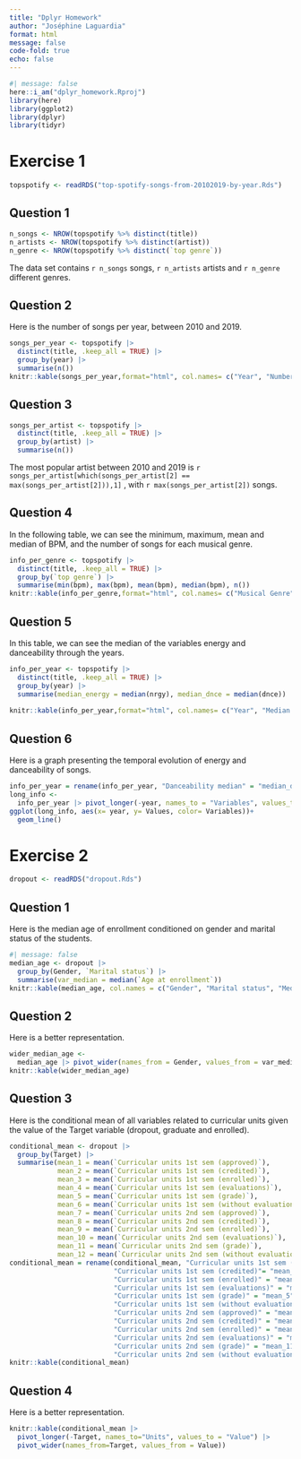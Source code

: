 ```yaml
---
title: "Dplyr Homework"
author: "Joséphine Laguardia"
format: html
message: false
code-fold: true
echo: false
---
```


```r
#| message: false
here::i_am("dplyr_homework.Rproj")
library(here)
library(ggplot2)
library(dplyr)
library(tidyr)
```

# Exercise 1

```r
topspotify <- readRDS("top-spotify-songs-from-20102019-by-year.Rds")
```

## Question 1

```r
n_songs <- NROW(topspotify %>% distinct(title))
n_artists <- NROW(topspotify %>% distinct(artist))
n_genre <- NROW(topspotify %>% distinct(`top genre`))
```

The data set contains `r n_songs` songs, `r n_artists` artists and `r n_genre` different genres.

## Question 2

Here is the number of songs per year, between 2010 and 2019.
```r
songs_per_year <- topspotify |>
  distinct(title, .keep_all = TRUE) |>
  group_by(year) |>
  summarise(n())
knitr::kable(songs_per_year,format="html", col.names= c("Year", "Number of songs" ))
```

## Question 3

```r
songs_per_artist <- topspotify |>
  distinct(title, .keep_all = TRUE) |>
  group_by(artist) |>
  summarise(n())
```

The most popular artist between 2010 and 2019 is `r songs_per_artist[which(songs_per_artist[2] == max(songs_per_artist[2])),1]` , with `r max(songs_per_artist[2])` songs.

## Question 4

In the following table, we can see the minimum, maximum, mean and median of BPM, and the number of songs for each musical genre. 

```r
info_per_genre <- topspotify |>
  distinct(title, .keep_all = TRUE) |>
  group_by(`top genre`) |>
  summarise(min(bpm), max(bpm), mean(bpm), median(bpm), n())
knitr::kable(info_per_genre,format="html", col.names= c("Musical Genre", "Minimum of BPM", "Maximum of BPM","Mean of BPM","Median of BPM", "Number of songs" ))
```

## Question 5

In this table, we can see the median of the variables energy and danceability through the years.

```r
info_per_year <- topspotify |>
  distinct(title, .keep_all = TRUE) |>
  group_by(year) |>
  summarise(median_energy = median(nrgy), median_dnce = median(dnce))
            
knitr::kable(info_per_year,format="html", col.names= c("Year", "Median Energy", "Median Danceability" ))
```

## Question 6

Here is a graph presenting the temporal evolution of energy and danceability of songs.
```r
info_per_year = rename(info_per_year, "Danceability median" = "median_dnce", "Energy median"="median_energy")
long_info <- 
  info_per_year |> pivot_longer(-year, names_to = "Variables", values_to = "Values")
ggplot(long_info, aes(x= year, y= Values, color= Variables))+
  geom_line()
```

# Exercise 2

```r
dropout <- readRDS("dropout.Rds")
```

## Question 1

Here is the median age of enrollment conditioned on gender and marital status of the students. 

```r
#| message: false
median_age <- dropout |>
  group_by(Gender, `Marital status`) |>
  summarise(var_median = median(`Age at enrollment`))
knitr::kable(median_age, col.names = c("Gender", "Marital status", "Median age of enrollment"))
```

## Question 2

Here is a better representation.
```r
wider_median_age <- 
  median_age |> pivot_wider(names_from = Gender, values_from = var_median )
knitr::kable(wider_median_age)
```

## Question 3

Here is the conditional mean of all variables related to curricular units given the value of the Target variable (dropout, graduate and enrolled).

```r
conditional_mean <- dropout |>
  group_by(Target) |>
  summarise(mean_1 = mean(`Curricular units 1st sem (approved)`),
            mean_2 = mean(`Curricular units 1st sem (credited)`),
            mean_3 = mean(`Curricular units 1st sem (enrolled)`),
            mean_4 = mean(`Curricular units 1st sem (evaluations)`),
            mean_5 = mean(`Curricular units 1st sem (grade)`),
            mean_6 = mean(`Curricular units 1st sem (without evaluations)`),
            mean_7 = mean(`Curricular units 2nd sem (approved)`),
            mean_8 = mean(`Curricular units 2nd sem (credited)`),
            mean_9 = mean(`Curricular units 2nd sem (enrolled)`), 
            mean_10 = mean(`Curricular units 2nd sem (evaluations)`), 
            mean_11 = mean(`Curricular units 2nd sem (grade)`), 
            mean_12 = mean(`Curricular units 2nd sem (without evaluations)`))
conditional_mean = rename(conditional_mean, "Curricular units 1st sem (approved)"= "mean_1",
                          "Curricular units 1st sem (credited)"= "mean_2", 
                          "Curricular units 1st sem (enrolled)" = "mean_3", 
                          "Curricular units 1st sem (evaluations)" = "mean_4", 
                          "Curricular units 1st sem (grade)" = "mean_5",
                          "Curricular units 1st sem (without evaluations)" = "mean_6", 
                          "Curricular units 2nd sem (approved)" = "mean_7",
                          "Curricular units 2nd sem (credited)" = "mean_8",
                          "Curricular units 2nd sem (enrolled)" = "mean_9",
                          "Curricular units 2nd sem (evaluations)" = "mean_10",
                          "Curricular units 2nd sem (grade)" = "mean_11",
                          "Curricular units 2nd sem (without evaluations)" = "mean_12")
knitr::kable(conditional_mean)
```

## Question 4

Here is a better representation.
```r
knitr::kable(conditional_mean |>
  pivot_longer(-Target, names_to="Units", values_to = "Value") |>
  pivot_wider(names_from=Target, values_from = Value))
```
